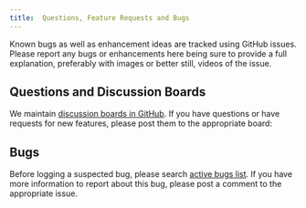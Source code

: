 ```yaml
---
title:  Questions, Feature Requests and Bugs
---
```


Known bugs as well as enhancement ideas are tracked using GitHub issues. Please report any bugs or enhancements here being sure to provide a full explanation, preferably with images or better still, videos of the issue.

## Questions and Discussion Boards

We maintain [discussion boards in GitHub](https://github.com/Riverscapes/QRiS/discussions). If you have questions or have requests for new features, please post them to the appropriate board:

## Bugs

Before logging a suspected bug, please search [active bugs list](https://github.com/Riverscapes/QRiS/issues). If you have more information to report about this bug, please post a comment to the appropriate issue. 